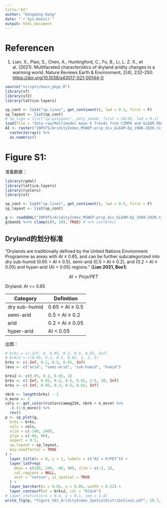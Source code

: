 ```yaml
---
title:"AI"
author: "Dongdong Kong"
date: "`r Sys.Date()`"
output: html_document
---
```


# Referencen

1. Lian, X., Piao, S., Chen, A., Huntingford, C., Fu, B., Li, L. Z. X., et al. (2021). Multifaceted characteristics of dryland aridity changes in a warming world. Nature Reviews Earth & Environment, 2(4), 232–250. <https://doi.org/10.1038/s43017-021-00144-0>


```r
source("scripts/main_pkgs.R")
library(sf)
library(sf2)
library(lattice.layers)

sp_cont <- list("sp.lines", get_continent(), lwd = 0.2, first = F)
sp_layout <- list(sp_cont)
# sp_sign = list("sp.polygons", poly_shade, first = FALSE, lwd = 0.1)
load(file = "data-raw/Multimodel mean E Trends from CIMP6 and GLEAM.RData")
AI <- raster("INPUTS/AridityIndex_MSWEP-prcp_div_GLEAM-Ep_1980-2020.tif") %>%
  raster2array() %>%
  as.numeric()
```

# Figure S1:

准备数据：
```r
library(rgdal)
library(lattice.layers)
library(rcolors)
library(sf)

sp_cont <- list("sp.lines", get_continent(), lwd = 0.5, first = F)
sp_layout <- list(sp_cont)

g <- readGDAL("INPUTS/AridityIndex_MSWEP-prcp_div_GLEAM-Ep_1980-2020.tif")
g$band1 %<>% clamp(c(0, 10), TRUE) # %>% cut(brks)
```

## Dryland的划分标准

"Drylands are traditionally defined by the United Nations Environment Programme 
as areas with AI ≤ 0.65, and can be further subcategorized into dry sub-humid 
(0.65 > AI ≥ 0.5), semi-arid (0.5 > AI ≥ 0.2), arid (0.2 > AI ≥ 0.05) and 
hyper-arid (AI < 0.05) regions." (**Lian 2021, Box1**)

$$AI = Prcp / PET$$

Dryland: AI <= 0.65

| Category     |  Definition |
| ---- | ---- |
|dry sub-humid | 0.65 > AI ≥ 0.5 |
|semi-arid     | 0.5 > AI ≥ 0.2  |
|arid          | 0.2 > AI ≥ 0.05 |
|hyper-arid    | AI < 0.05       |

出图：
```r
# brks = c(-Inf, 0, 0.05, 0.2, 0.5, 0.65, Inf)
# brks2 = c(0.05, 0.2, 0.5, 0.65, 1, 2, 5)
brks <- c(-Inf, 0.2, 0.5, 0.65, Inf)
levs <- c("arid", "semi-arid", "sub-humid", "humid")

brks2 <- c(0.05, 0.2, 0.65, 1)
brks <- c(-Inf, 0.05, 0.2, 0.5, 0.65, 1:5, 20, Inf)
brks <- c(-Inf, 0.05, 0.2, 0.5, 0.65, Inf)

nbrk <- length(brks) - 1
n_more <- 2
cols <- get_color(rcolors$amwg256, nbrk + n_more) %>%
  .[-(1:n_more)] %>%
  rev()
p <- sp_plot(g,
  brks = brks,
  cols = cols,
  xlim = c(-180, 240),
  ylim = c(-60, 90),
  aspect = 0.5,
  sp.layout = sp_layout,
  key.num2factor = TRUE
) +
  layer_title(x = 0, y = 1, labels = c("AI = P/PET")) +
  layer_latFreq(
    bbox = c(185, 240, -60, 90), zlim = c(-2, 2),
    col.regions = NULL,
    unit = "native", is_spatial = TRUE
  ) +
  layer_barchart(x = 0.01, y = 0.05, width = 0.22) +
  layer_contourf(at = brks2, col = "black")
# layer_statistic(x = 0.4, y = 0.1, cex = 1.4)
write_fig(p, "Figure_S01_AridityIndex_SpatialDistribution2.pdf", 10.7, 5)
```
